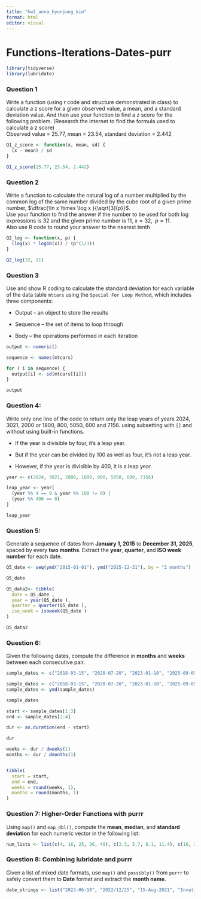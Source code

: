 ```yaml
---
title: "hw2_anna_hyunjung_kim"
format: html
editor: visual
---
```


# **Functions-Iterations-Dates-purr**

```r
library(tidyverse)
library(lubridate)
```

### Question 1

Write a function (using r code and structure demonstrated in class) to calculate a z score for a given observed value, a mean, and a standard deviation value. And then use your function to find a z score for the following problem. (Research the internet to find the formula used to calculate a z score)\
Observed value = 25.77, mean = 23.54, standard deviation = 2.442

```r

Q1_z_score <- function(x, mean, sd) {
  (x - mean) / sd
}

Q1_z_score(25.77, 23.54, 2.442)

```

### Question 2

Write a function to calculate the natural log of a number multiplied by the common log of the same number divided by the cube root of a given prime number, $\dfrac{\ln x \times \log x }{\sqrt[3]{p}}$.\
Use your function to find the answer if the number to be used for both log expressions is 32 and the given prime number is 11, $x = 32, \;\;p=11$.\
Also use R code to round your answer to the nearest tenth

```r
Q2_log <- function(x, p) {
  (log(x) * log10(x)) / (p^(1/3))
}

Q2_log(32, 11)

```

### Question 3

Use and show R coding to calculate the standard deviation for each variable of the data table `mtcars` using the `Special For Loop Method`, which includes three components:

-   Output – an object to store the results

-   Sequence – the set of items to loop through

-   Body – the operations performed in each iteration

```r
output <- numeric()

sequence <- names(mtcars)

for ( i in sequence) {
  output[i] <- sd(mtcars[[i]])
}

output


```

### Question 4:

Write only one line of the code to return only the leap years of years 2024, 3021, 2000 or 1800, 800, 5050, 600 and 7156. using subsetting with `[]` and without using built-in functions.

-   If the year is divisible by four, it's a leap year.

-   But if the year can be divided by 100 as well as four, it's not a leap year.

-   However, if the year is divisible by 400, it is a leap year.

```r

year <- c(2024, 3021, 2000, 1800, 800, 5050, 600, 7156)

leap_year <- year[
  (year %% 4 == 0 & year %% 100 != 0) |
  (year %% 400 == 0)
]

leap_year

```

### Question 5:

Generate a sequence of dates from **January 1, 2015** to **December 31, 2025**, spaced by every **two months**. Extract the **year**, **quarter**, and **ISO week number** for each date.

```r
Q5_date <- seq(ymd("2015-01-01"), ymd("2025-12-31"), by = "2 months")

Q5_date 

Q5_data2<- tibble(
  date = Q5_date ,
  year = year(Q5_date ),
  quarter = quarter(Q5_date ),
  iso_week = isoweek(Q5_date )
)

Q5_data2
```

### Question 6:

Given the following dates, compute the difference in **months** and **weeks** between each consecutive pair.

``` r
sample_dates <- c("2018-03-15", "2020-07-20", "2023-01-10", "2025-09-05")
```

```r
sample_dates <- c("2018-03-15", "2020-07-20", "2023-01-10", "2025-09-05")
sample_dates <- ymd(sample_dates)

sample_dates

start <- sample_dates[1:3]
end <- sample_dates[2:4]

dur <- as.duration(end - start)

dur

weeks <- dur / dweeks(1)
months <- dur / dmonths(1)


tibble(
  start = start,
  end = end,
  weeks = round(weeks, 1),
  months = round(months, 1)
)
```

### Question 7: Higher-Order Functions with purrr

Using `map()` and `map_dbl()`, compute the **mean**, **median**, and **standard deviation** for each numeric vector in the following list:

``` r
num_lists <- list(c(4, 16, 25, 36, 49), c(2.3, 5.7, 8.1, 11.4), c(10, 20, 30, 40, 50))
```

### Question 8: Combining lubridate and purrr

Given a list of mixed date formats, use `map()` and `possibly()` from `purrr` to safely convert them to **Date** format and extract the **month name**.

``` r
date_strings <- list("2023-06-10", "2022/12/25", "15-Aug-2021", "InvalidDate")
```

## 
